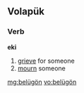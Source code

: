 ==Volapük==

===Verb===
{{head|vo|verb}} '''eki'''

# [[grieve]] for someone
# [[mourn]] someone

[[mg:belügön]]
[[vo:belügön]]
